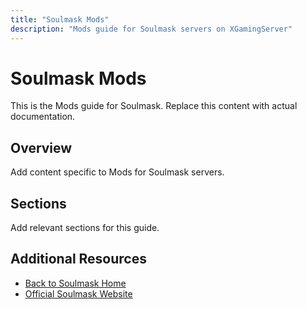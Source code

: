 ```yaml
---
title: "Soulmask Mods"
description: "Mods guide for Soulmask servers on XGamingServer"
---
```


# Soulmask Mods

This is the Mods guide for Soulmask. Replace this content with actual documentation.

## Overview

Add content specific to Mods for Soulmask servers.

## Sections

Add relevant sections for this guide.

## Additional Resources

- [Back to Soulmask Home](./index)
- [Official Soulmask Website](https://example.com)
